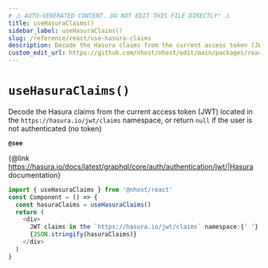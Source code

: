 ```yaml
---
# ⚠️ AUTO-GENERATED CONTENT. DO NOT EDIT THIS FILE DIRECTLY! ⚠️
title: useHasuraClaims()
sidebar_label: useHasuraClaims()
slug: /reference/react/use-hasura-claims
description: Decode the Hasura claims from the current access token (JWT) located in the `https://hasura.io/jwt/claims` namespace, or return `null` if the user is not authenticated (no token)
custom_edit_url: https://github.com/nhost/nhost/edit/main/packages/react/src/hooks/user.ts#L702
---
```


# `useHasuraClaims()`

Decode the Hasura claims from the current access token (JWT) located in the `https://hasura.io/jwt/claims` namespace, or return `null` if the user is not authenticated (no token)

**`@see`**

{@link https://hasura.io/docs/latest/graphql/core/auth/authentication/jwt/|Hasura documentation}

```ts
import { useHasuraClaims } from '@nhost/react'
const Component = () => {
  const hasuraClaims = useHasuraClaims()
  return (
    <div>
      JWT claims in the `https://hasura.io/jwt/claims` namespace:{' '}
      {JSON.stringify(hasuraClaims)}
    </div>
  )
}
```
